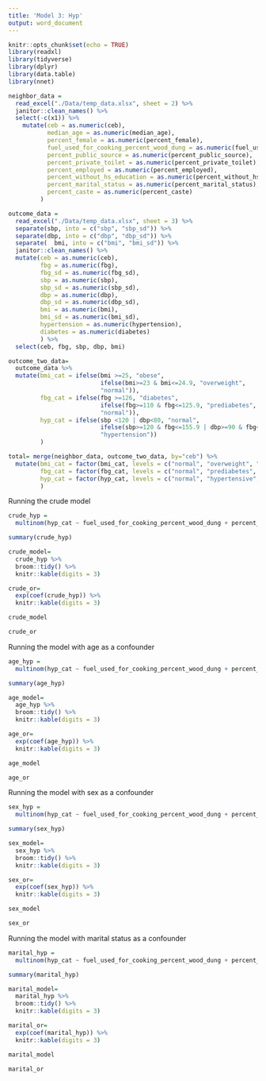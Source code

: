 ```yaml
---
title: 'Model 3: Hyp'
output: word_document
---
```



```r
knitr::opts_chunk$set(echo = TRUE)
library(readxl)
library(tidyverse)
library(dplyr)
library(data.table)
library(nnet)
```

```r
neighbor_data = 
  read_excel("./Data/temp_data.xlsx", sheet = 2) %>%
  janitor::clean_names() %>% 
  select(-c(x1)) %>% 
    mutate(ceb = as.numeric(ceb),
           median_age = as.numeric(median_age),
           percent_female = as.numeric(percent_female),
           fuel_used_for_cooking_percent_wood_dung = as.numeric(fuel_used_for_cooking_percent_wood_dung),
           percent_public_source = as.numeric(percent_public_source),
           percent_private_toilet = as.numeric(percent_private_toilet),
           percent_employed = as.numeric(percent_employed),
           percent_without_hs_education = as.numeric(percent_without_hs_education),
           percent_marital_status = as.numeric(percent_marital_status),
           percent_caste = as.numeric(percent_caste)
         ) 

outcome_data = 
  read_excel("./Data/temp_data.xlsx", sheet = 3) %>%
  separate(sbp, into = c("sbp", "sbp_sd")) %>% 
  separate(dbp, into = c("dbp", "dbp_sd")) %>% 
  separate(  bmi, into = c("bmi", "bmi_sd")) %>% 
  janitor::clean_names() %>% 
  mutate(ceb = as.numeric(ceb),
         fbg = as.numeric(fbg),
         fbg_sd = as.numeric(fbg_sd),
         sbp = as.numeric(sbp),
         sbp_sd = as.numeric(sbp_sd),
         dbp = as.numeric(dbp),
         dbp_sd = as.numeric(dbp_sd),
         bmi = as.numeric(bmi),
         bmi_sd = as.numeric(bmi_sd),
         hypertension = as.numeric(hypertension),
         diabetes = as.numeric(diabetes)
         ) %>% 
  select(ceb, fbg, sbp, dbp, bmi)

outcome_two_data=
  outcome_data %>% 
  mutate(bmi_cat = ifelse(bmi >=25, "obese", 
                          ifelse(bmi>=23 & bmi<=24.9, "overweight",
                          "normal")),
         fbg_cat = ifelse(fbg >=126, "diabetes", 
                          ifelse(fbg>=110 & fbg<=125.9, "prediabetes",
                          "normal")),
         hyp_cat = ifelse(sbp <120 | dbp<80, "normal", 
                          ifelse(sbp>=120 & fbg<=155.9 | dbp>=90 & fbg<=99.9, "hypertensive",
                          "hypertension"))
         )

total= merge(neighbor_data, outcome_two_data, by="ceb") %>% 
  mutate(bmi_cat = factor(bmi_cat, levels = c("normal", "overweight", "obese")),
         fbg_cat = factor(fbg_cat, levels = c("normal", "prediabetes", "diabetes")),
         hyp_cat = factor(hyp_cat, levels = c("normal", "hypertensive", "hypertension"))
         )
```

Running the crude model
```r
crude_hyp = 
  multinom(hyp_cat ~ fuel_used_for_cooking_percent_wood_dung + percent_public_source + percent_private_toilet + percent_employed + percent_without_hs_education + percent_caste, data=total)

summary(crude_hyp)

crude_model=
  crude_hyp %>% 
  broom::tidy() %>% 
  knitr::kable(digits = 3)

crude_or=
  exp(coef(crude_hyp)) %>% 
  knitr::kable(digits = 3)
```

```r
crude_model
```

```r
crude_or
```



Running the model with age as a confounder
```r
age_hyp = 
  multinom(hyp_cat ~ fuel_used_for_cooking_percent_wood_dung + percent_public_source + percent_private_toilet + percent_employed + percent_without_hs_education + percent_caste + median_age, data=total)

summary(age_hyp)

age_model=
  age_hyp %>% 
  broom::tidy() %>% 
  knitr::kable(digits = 3)

age_or=
  exp(coef(age_hyp)) %>% 
  knitr::kable(digits = 3)
```

```r
age_model
```

```r
age_or
```


Running the model with sex as a confounder
```r
sex_hyp = 
  multinom(hyp_cat ~ fuel_used_for_cooking_percent_wood_dung + percent_public_source + percent_private_toilet + percent_employed + percent_without_hs_education + percent_caste + percent_female, data=total)

summary(sex_hyp)

sex_model=
  sex_hyp %>% 
  broom::tidy() %>% 
  knitr::kable(digits = 3)

sex_or=
  exp(coef(sex_hyp)) %>% 
  knitr::kable(digits = 3)
```

```r
sex_model
```

```r
sex_or
```




Running the model with marital status as a confounder
```r
marital_hyp = 
  multinom(hyp_cat ~ fuel_used_for_cooking_percent_wood_dung + percent_public_source + percent_private_toilet + percent_employed + percent_without_hs_education + percent_caste + percent_marital_status, data=total)

summary(marital_hyp)

marital_model=
  marital_hyp %>% 
  broom::tidy() %>% 
  knitr::kable(digits = 3)

marital_or=
  exp(coef(marital_hyp)) %>% 
  knitr::kable(digits = 3)
```

```r
marital_model
```

```r
marital_or
```



